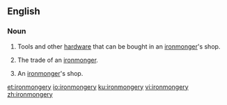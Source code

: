 ==English==

===Noun===
{{en-noun|~|ironmongeries}}

# {{label|en|archaic|British|uncountable}} Tools and other [[hardware]] that can be bought in an [[ironmonger]]'s shop.
# {{label|en|British|uncountable}} The trade of an [[ironmonger]].
# {{label|en|British|countable}} An [[ironmonger]]'s shop.

[[et:ironmongery]]
[[io:ironmongery]]
[[ku:ironmongery]]
[[vi:ironmongery]]
[[zh:ironmongery]]